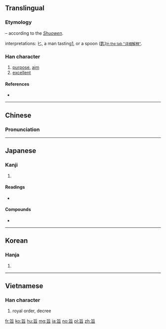 {{also|㫐}}
==Translingual==

===Etymology===
{{Han etyl}}
{{Han compound|匕|曰|t2=delicious, simplified from [[甘]]|ls=psc|c1=p|c2=s}} – according to the ''[[w:Shuowen Jiezi|Shuowen]]''.

{{liushu|ic}} interpretations: 匕, a man tasting[http://www.chineseetymology.org/CharacterASP/CharacterEtymology.aspx?characterInput=%E6%97%A8&submitButton1=Etymology], or a spoon ([[匙]])<small>[http://www.zdic.net/zd/zi/ZdicE6Zdic97ZdicA8.htm In the tab "详细解释"]</small>.

===Han character===
{{Han char|rn=72|rad=日|as=02|sn=6|four=21601|canj=PA,XPA|ids=⿱匕日}}

# [[purpose]], [[aim]]
# [[excellent]]

====References====
* {{Han ref|kx=0489.060|dkj=13738|dj=0850.050|hdz=21485.070|uh=65E8|ud=26088|bh=A6AE|bd=42670}}

----

==Chinese==
{{zh-forms}}

===Pronunciation===
{{zh-pron
|m=zhǐ
|c=zi2
|mn=chí
|mc=y
|oc=y
|ma=
|cat=n,a
}}

----

==Japanese==

===Kanji===
{{ja-kanji|grade=c|rs=日02}}

# {{defn|lang=ja|sort=日02}}

====Readings====
* {{ja-readings|on=[[し]] (shi)|kun=[[むね]] (mune), [[うまい]] (umai)}}

====Compounds====
* {{l|ja|sc=Jpan|旨味|tr=うまみ, umami}}

----

==Korean==

===Hanja===
{{ko-hanja|hangeul=지|eumhun=|rv=ji|mr=chi|y=ci}}

# {{defn|lang=ko|sort=日02}}

----

==Vietnamese==

===Han character===
{{vi-hantu|[[chỉ]]|rs=日02}}

# royal order, decree

[[fr:旨]]
[[ko:旨]]
[[hu:旨]]
[[mg:旨]]
[[ja:旨]]
[[no:旨]]
[[pl:旨]]
[[zh:旨]]